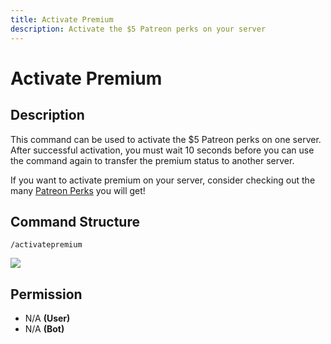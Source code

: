 ```yaml
---
title: Activate Premium
description: Activate the $5 Patreon perks on your server
---
```


# Activate Premium

## Description

This command can be used to activate the $5 Patreon perks on one server. After successful activation, you must wait 10 seconds before you can use the command again to transfer the premium status to another server.

If you want to activate premium on your server, consider checking out the many [Patreon Perks](/bot/premium-perks) you will get!

## Command Structure

```
/activatepremium
```

![](https://i.imgur.com/UMaGMqS.png)

## Permission

* N/A **(User)**
* N/A **(Bot)**